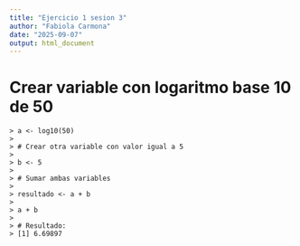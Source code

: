 ---
title: "Ejercicio 1 sesion 3"
author: "Fabiola Carmona"
date: "2025-09-07"
output: html_document
---

# Crear variable con logaritmo base 10 de 50
```
> a <- log10(50)
>
> # Crear otra variable con valor igual a 5
>
> b <- 5
>
> # Sumar ambas variables
>
> resultado <- a + b
>
> a + b
>
> # Resultado:
> [1] 6.69897

```
